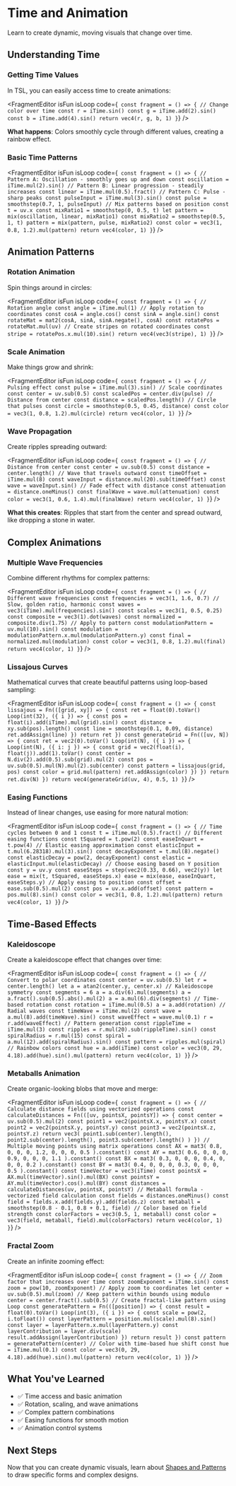 # Time and Animation


Learn to create dynamic, moving visuals that change over time.

## Understanding Time

### Getting Time Values

In TSL, you can easily access time to create animations:

<FragmentEditor
        isFun
        isLoop
        code={`
const fragment = () => {
        // Change color over time
        const r = iTime.sin()
        const g = iTime.add(2).sin()
        const b = iTime.add(4).sin()
        return vec4(r, g, b, 1)
}`}
/>

**What happens**: Colors smoothly cycle through different values, creating a rainbow effect.

### Basic Time Patterns

<FragmentEditor
        isFun
        isLoop
        code={`
const fragment = () => {
        // Pattern A: Oscillation - smoothly goes up and down
        const oscillation = iTime.mul(2).sin()
        // Pattern B: Linear progression - steadily increases
        const linear = iTime.mul(0.5).fract()
        // Pattern C: Pulse - sharp peaks
        const pulseInput = iTime.mul(3).sin()
        const pulse = smoothstep(0.7, 1, pulseInput)
        // Mix patterns based on position
        const t = uv.x
        const mixRatio1 = smoothstep(0, 0.5, t)
        let pattern = mix(oscillation, linear, mixRatio1)
        const mixRatio2 = smoothstep(0.5, 1, t)
        pattern = mix(pattern, pulse, mixRatio2)
        const color = vec3(1, 0.8, 1.2).mul(pattern)
        return vec4(color, 1)
}`}
/>

## Animation Patterns

### Rotation Animation

Spin things around in circles:

<FragmentEditor
        isFun
        isLoop
        code={`
const fragment = () => {
        // Rotation angle
        const angle = iTime.mul(1)
        // Apply rotation to coordinates
        const cosA = angle.cos()
        const sinA = angle.sin()
        const rotateMat = mat2(cosA, sinA, sinA.negate(), cosA)
        const rotatePos = rotateMat.mul(uv)
        // Create stripes on rotated coordinates
        const stripe = rotatePos.x.mul(10).sin()
        return vec4(vec3(stripe), 1)
}`}
/>

### Scale Animation

Make things grow and shrink:

<FragmentEditor
        isFun
        isLoop
        code={`
const fragment = () => {
        // Pulsing effect
        const pulse = iTime.mul(3).sin()
        // Scale coordinates
        const center = uv.sub(0.5)
        const scaledPos = center.div(pulse)
        // Distance from center
        const distance = scaledPos.length()
        // Circle that pulses
        const circle = smoothstep(0.5, 0.45, distance)
        const color = vec3(1, 0.8, 1.2).mul(circle)
        return vec4(color, 1)
}`}
/>

### Wave Propagation

Create ripples spreading outward:

<FragmentEditor
        isFun
        isLoop
        code={`
const fragment = () => {
        // Distance from center
        const center = uv.sub(0.5)
        const distance = center.length()
        // Wave that travels outward
        const timeOffset = iTime.mul(8)
        const waveInput = distance.mul(20).sub(timeOffset)
        const wave = waveInput.sin()
        // Fade effect with distance
        const attenuation = distance.oneMinus()
        const finalWave = wave.mul(attenuation)
        const color = vec3(1, 0.6, 1.4).mul(finalWave)
        return vec4(color, 1)
}`}
/>

**What this creates**: Ripples that start from the center and spread outward, like dropping a stone in water.

## Complex Animations

### Multiple Wave Frequencies

Combine different rhythms for complex patterns:

<FragmentEditor
        isFun
        isLoop
        code={`
const fragment = () => {
        // Different wave frequencies
        const frequencies = vec3(1, 1.6, 0.7) // Slow, golden ratio, harmonic
        const waves = vec3(iTime).mul(frequencies).sin()
        const scales = vec3(1, 0.5, 0.25)
        const composite = vec3(1).dot(waves)
        const normalized = composite.div(1.75)
        // Apply to pattern
        const modulationPattern = uv.mul(10).sin()
        const modulation = modulationPattern.x.mul(modulationPattern.y)
        const final = normalized.mul(modulation)
        const color = vec3(1, 0.8, 1.2).mul(final)
        return vec4(color, 1)
}`}
/>

### Lissajous Curves

Mathematical curves that create beautiful patterns using loop-based sampling:

<FragmentEditor
        isFun
        isLoop
        code={`
const fragment = () => {
        const lissajous = Fn(([grid, xy]) => {
                const ret = float(0).toVar()
                Loop(int(32), ({ i }) => {
                        const pos = float(i).add(iTime).mul(grid).sin()
                        const distance = xy.sub(pos).length()
                        const line = smoothstep(0.1, 0.09, distance)
                        ret.addAssign(line)
                })
                return ret
        })
        const generateGrid = Fn(([uv, N]) => {
                const ret = vec2(0).toVar()
                Loop(int(N), ({ i }) => {
                        Loop(int(N), ({ i: j }) => {
                                const grid = vec2(float(i), float(j)).add(1).toVar()
                                const center = N.div(2).add(0.5).sub(grid).mul(2)
                                const pos = uv.sub(0.5).mul(N).mul(2).sub(center)
                                const pattern = lissajous(grid, pos)
                                const color = grid.mul(pattern)
                                ret.addAssign(color)
                        })
                })
                return ret.div(N)
        })
        return vec4(generateGrid(uv, 4), 0.5, 1)
}`}
/>

### Easing Functions

Instead of linear changes, use easing for more natural motion:

<FragmentEditor
        isFun
        isLoop
        code={`
const fragment = () => {
        // Time cycles between 0 and 1
        const t = iTime.mul(0.5).fract()
        // Different easing functions
        const tSquared = t.pow(2)
        const easeInQuart = t.pow(4)
        // Elastic easing approximation
        const elasticInput = t.mul(6.28318).mul(3).sin()
        const decayExponent = t.mul(8).negate()
        const elasticDecay = pow(2, decayExponent)
        const elastic = elasticInput.mul(elasticDecay)
        // Choose easing based on Y position
        const y = uv.y
        const easeSteps = step(vec2(0.33, 0.66), vec2(y))
        let ease = mix(t, tSquared, easeSteps.x)
        ease = mix(ease, easeInQuart, easeSteps.y)
        // Apply easing to position
        const offset = ease.sub(0.5).mul(2)
        const pos = uv.x.add(offset)
        const pattern = pos.mul(8).sin()
        const color = vec3(1, 0.8, 1.2).mul(pattern)
        return vec4(color, 1)
}`}
/>

## Time-Based Effects

### Kaleidoscope

Create a kaleidoscope effect that changes over time:

<FragmentEditor
        isFun
        isLoop
        code={`
const fragment = () => {
        // Convert to polar coordinates
        const center = uv.sub(0.5)
        let r = center.length()
        let a = atan2(center.y, center.x)
        // Kaleidoscope symmetry
        const segments = 6
        a = a.div(6).mul(segments)
        a = a.fract().sub(0.5).abs().mul(2)
        a = a.mul(6).div(segments)
        // Time-based rotation
        const rotation = iTime.mul(0.5)
        a = a.add(rotation)
        // Radial waves
        const timeWave = iTime.mul(2)
        const wave = a.mul(8).add(timeWave).sin()
        const waveEffect = wave.mul(0.1)
        r = r.add(waveEffect)
        // Pattern generation
        const rippleTime = iTime.mul(3)
        const ripples = r.mul(20).sub(rippleTime).sin()
        const spiralRadius = r.mul(15)
        const spiral = a.mul(12).add(spiralRadius).sin()
        const pattern = ripples.mul(spiral)
        // Rainbow colors
        const hue = a.add(iTime)
        const color = vec3(0, 29, 4.18).add(hue).sin().mul(pattern)
        return vec4(color, 1)
}`}
/>

### Metaballs Animation

Create organic-looking blobs that move and merge:

<FragmentEditor
        isFun
        isLoop
        code={`
const fragment = () => {
        // Calculate distance fields using vectorized operations
        const calculateDistances = Fn(([uv, pointsX, pointsY]) => {
                const center = uv.sub(0.5).mul(2)
                const point1 = vec2(pointsX.x, pointsY.x)
                const point2 = vec2(pointsX.y, pointsY.y)
                const point3 = vec2(pointsX.z, pointsY.z)
                return vec3(
                        point1.sub(center).length(),
                        point2.sub(center).length(),
                        point3.sub(center).length()
                )
        })
        // Multiple moving points using matrix operations
        const AX = mat3(
                0.8, 0, 0,
                0, 1.2, 0,
                0, 0, 0.5
        ).constant()
        const AY = mat3(
                0.6, 0, 0,
                0, 0.9, 0,
                0, 0, 1.1
        ).constant()
        const BX = mat3(
                0.3, 0, 0,
                0, 0.4, 0,
                0, 0, 0.2
        ).constant()
        const BY = mat3(
                0.4, 0, 0,
                0, 0.3, 0,
                0, 0, 0.5
        ).constant()
        const timeVector = vec3(iTime)
        const pointsX = AX.mul(timeVector).sin().mul(BX)
        const pointsY = AY.mul(timeVector).cos().mul(BY)
        const distances = calculateDistances(uv, pointsX, pointsY)
        // Metaball formula - vectorized field calculation
        const fields = distances.oneMinus()
        const field = fields.x.add(fields.y).add(fields.z)
        const metaball = smoothstep(0.8 - 0.1, 0.8 + 0.1, field)
        // Color based on field strength
        const colorFactors = vec3(0.5, 1, metaball)
        const color = vec3(field, metaball, field).mul(colorFactors)
        return vec4(color, 1)
}`}
/>

### Fractal Zoom

Create an infinite zooming effect:

<FragmentEditor
        isFun
        isLoop
        code={`
const fragment = () => {
        // Zoom factor that increases over time
        const zoomExponent = iTime.sin()
        const zoom = pow(10, zoomExponent)
        // Apply zoom to coordinates
        let center = uv.sub(0.5).mul(zoom)
        // Keep pattern within bounds using modulo
        center = center.fract().sub(0.5)
        // Create fractal-like pattern using Loop
        const generatePattern = Fn(([position]) => {
                const result = float(0).toVar()
                Loop(int(3), ({ i }) => {
                        const scale = pow(2, i.toFloat())
                        const layerPattern = position.mul(scale).mul(8).sin()
                        const layer = layerPattern.x.mul(layerPattern.y)
                        const layerContribution = layer.div(scale)
                        result.addAssign(layerContribution)
                })
                return result
        })
        const pattern = generatePattern(center)
        // Color with time-based hue shift
        const hue = iTime.mul(0.1)
        const color = vec3(0, 29, 4.18).add(hue).sin().mul(pattern)
        return vec4(color, 1)
}`}
/>

## What You've Learned

- ✅ Time access and basic animation
- ✅ Rotation, scaling, and wave animations
- ✅ Complex pattern combinations
- ✅ Easing functions for smooth motion
- ✅ Animation control systems

## Next Steps

Now that you can create dynamic visuals, learn about [Shapes and Patterns](../techniques/04-shapes-patterns.mdx) to draw specific forms and complex designs.
